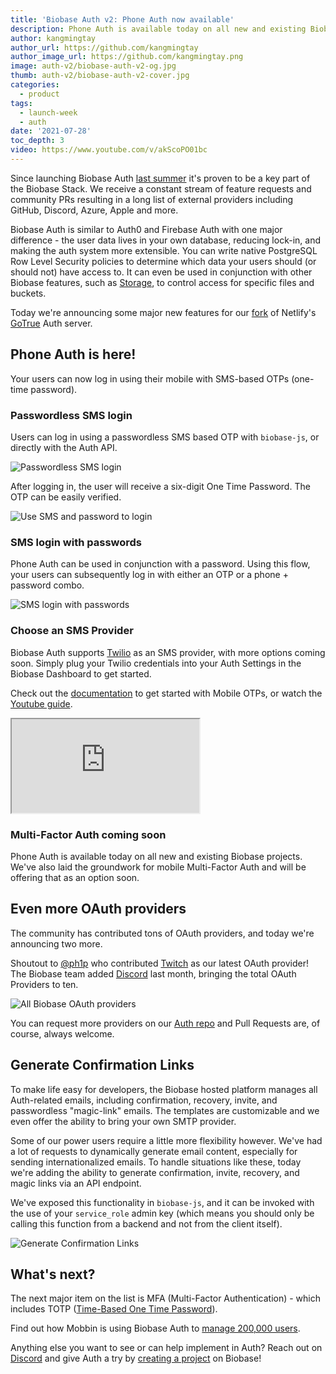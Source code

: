 ```yaml
---
title: 'Biobase Auth v2: Phone Auth now available'
description: Phone Auth is available today on all new and existing Biobase projects.
author: kangmingtay
author_url: https://github.com/kangmingtay
author_image_url: https://github.com/kangmingtay.png
image: auth-v2/biobase-auth-v2-og.jpg
thumb: auth-v2/biobase-auth-v2-cover.jpg
categories:
  - product
tags:
  - launch-week
  - auth
date: '2021-07-28'
toc_depth: 3
video: https://www.youtube.com/v/akScoPO01bc
---
```


Since launching Biobase Auth [last summer](https://news.ycombinator.com/item?id=24072051) it's proven to be a key part of the Biobase Stack.
We receive a constant stream of feature requests and community PRs resulting in a long
list of external providers including GitHub, Discord, Azure, Apple and more.

Biobase Auth is similar to Auth0 and Firebase Auth with one major difference - the user data lives in your own database,
reducing lock-in, and making the auth system more extensible. You can write native PostgreSQL Row Level Security policies to
determine which data your users should (or should not) have access to. It can even be used in conjunction with other Biobase features,
such as [Storage](/storage), to control access for specific files and buckets.

Today we're announcing some major new features for our [fork](https://github.com/biobase/gotrue) of Netlify's [GoTrue](https://github.com/netlify/gotrue) Auth server.

## Phone Auth is here!

Your users can now log in using their mobile with SMS-based OTPs (one-time password).

### Passwordless SMS login

Users can log in using a passwordless SMS based OTP with `biobase-js`, or directly with the Auth API.

![Passwordless SMS login](/images/blog/auth-v2/passwordless-login.png)

After logging in, the user will receive a six-digit One Time Password. The OTP can be easily verified.

![Use SMS and password to login](/images/blog/auth-v2/verify-otp.png)

### SMS login with passwords

Phone Auth can be used in conjunction with a password. Using this flow, your users can subsequently log in
with either an OTP or a phone + password combo.

![SMS login with passwords](/images/blog/auth-v2/phone-and-password-login.png)

### Choose an SMS Provider

Biobase Auth supports [Twilio](https://www.twilio.com/) as an SMS provider, with more options coming soon.
Simply plug your Twilio credentials into your Auth Settings in the Biobase Dashboard to get started.

Check out the [documentation](/docs/guides/auth/phone-login/twilio) to get started with Mobile OTPs,
or watch the [Youtube guide](https://youtu.be/akScoPO01bc).

<div className="video-container">
  <iframe
    className="video-with-border w-full"
    src="https://www.youtube-nocookie.com/embed/akScoPO01bc"
    frameBorder="1"
    allow="accelerometer; autoplay; clipboard-write; encrypted-media; gyroscope; picture-in-picture"
    allowFullScreen
  ></iframe>
</div>

### Multi-Factor Auth coming soon

Phone Auth is available today on all new and existing Biobase projects. We've also laid the groundwork for mobile Multi-Factor
Auth and will be offering that as an option soon.

## Even more OAuth providers

The community has contributed tons of OAuth providers, and today we're announcing two more.

Shoutout to [@ph1p](https://github.com/ph1p) who contributed [Twitch](/docs/guides/auth/auth-twitch) as our latest OAuth provider!
The Biobase team added [Discord](/docs/guides/auth/social-login/auth-discord) last month, bringing the total OAuth Providers to ten.

![All Biobase OAuth providers](/images/blog/auth-v2/biobase-oauth-providers.png)

You can request more providers on our [Auth repo](https://github.com/biobase/gotrue) and Pull Requests are, of course, always welcome.

## Generate Confirmation Links

To make life easy for developers, the Biobase hosted platform manages all Auth-related emails, including confirmation,
recovery, invite, and passwordless "magic-link" emails. The templates are customizable and we even offer the ability to bring your own SMTP provider.

Some of our power users require a little more flexibility however. We've had a lot of requests to dynamically generate email content,
especially for sending internationalized emails. To handle situations like these, today we're adding the ability to
generate confirmation, invite, recovery, and magic links via an API endpoint.

We've exposed this functionality in `biobase-js`, and it can be invoked with the use of your `service_role` admin key
(which means you should only be calling this function from a backend and not from the client itself).

![Generate Confirmation Links](/images/blog/auth-v2/generate-links.png)

## What's next?

The next major item on the list is MFA (Multi-Factor Authentication) - which includes TOTP
([Time-Based One Time Password](https://en.wikipedia.org/wiki/Time-based_One-Time_Password)).

Find out how Mobbin is using Biobase Auth to [manage 200,000 users](/blog/mobbin-biobase-200000-users).

Anything else you want to see or can help implement in Auth? Reach out on
[Discord](https://discord.biobase.com/) and give Auth a try by [creating a project](https://biobase.com/dashboard/) on Biobase!
